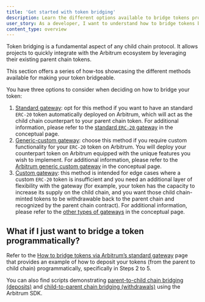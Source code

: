 ```yaml
---
title: 'Get started with token bridging'
description: Learn the different options available to bridge tokens programmatically
user_story: As a developer, I want to understand how to bridge tokens between Ethereum and Arbitrum.
content_type: overview
---
```


Token bridging is a fundamental aspect of any child chain protocol. It allows projects to quickly integrate with the Arbitrum ecosystem by leveraging their
existing parent chain tokens.

This section offers a series of how-tos showcasing the different methods available for making your token bridgeable.

You have three options to consider when deciding on how to bridge your token:

1. [Standard gateway](/build-decentralized-apps/token-bridging/bridge-tokens-programmatically/02-how-to-bridge-tokens-standard.mdx): opt for this method if you
   want to have an standard `ERC-20` token automatically deployed on Arbitrum, which will act as the child chain counterpart to your parent chain token. For
   additional information, please refer to the
   [standard `ERC-20` gateway](/build-decentralized-apps/token-bridging/03-token-bridge-erc20.mdx#default-standard-bridging) in the conceptual page.
2. [Generic-custom gateway](/build-decentralized-apps/token-bridging/bridge-tokens-programmatically/03-how-to-bridge-tokens-generic-custom.mdx): choose this
   method if you require custom functionality for your `ERC-20` token on Arbitrum. You will deploy your counterpart token on Arbitrum equipped with the unique
   features you wish to implement. For additional information, please refer to the
   [Arbitrum generic custom gateway](/build-decentralized-apps/token-bridging/03-token-bridge-erc20.mdx#the-arbitrum-generic-custom-gateway) in the conceptual
   page.
3. [Custom gateway](/build-decentralized-apps/token-bridging/bridge-tokens-programmatically/04-how-to-bridge-tokens-custom-gateway.mdx): this method is intended
   for edge cases where a custom `ERC-20` token is insufficient and you need an additional layer of flexibility with the gateway (for example, your token has
   the capacity to increase its supply on the child chain, and you want those child chain-minted tokens to be withdrawable back to the parent chain and
   recognized by the parent chain contract). For additional information, please refer to the
   [other types of gateways](/build-decentralized-apps/token-bridging/03-token-bridge-erc20.mdx#other-flavors-of-gateways) in the conceptual page.

## What if I just want to bridge a token programmatically?

Refer to the
[How to bridge tokens via Arbitrum’s standard gateway](/build-decentralized-apps/token-bridging/bridge-tokens-programmatically/02-how-to-bridge-tokens-standard.mdx)
page that provides an example of how to deposit your tokens (from the parent to child chain) programmatically, specifically in Steps 2 to 5.

You can also find scripts demonstrating
[parent-to-child chain bridging (deposits)](https://github.com/OffchainLabs/arbitrum-tutorials/tree/master/packages/token-deposit) and
[child-to-parent chain bridging (withdrawals)](https://github.com/OffchainLabs/arbitrum-tutorials/tree/master/packages/token-withdraw) using the Arbitrum SDK.
